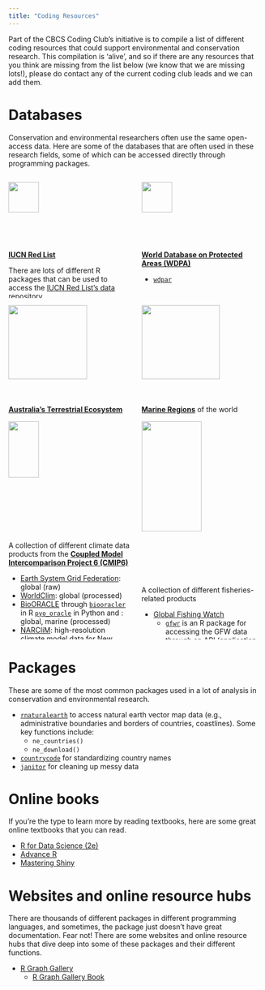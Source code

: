 ```yaml
---
title: "Coding Resources"
---
```


Part of the CBCS Coding Club's initiative is to compile a list of different coding resources that could support environmental and conservation research. This compilation is 'alive', and so if there are any resources that you think are missing from the list below (we know that we are missing lots!), please do contact any of the current coding club leads and we can add them.

# Databases

Conservation and environmental researchers often use the same open-access data. Here are some of the databases that are often used in these research fields, some of which can be accessed directly through programming packages.

::::: columns

::: {.column width="50%" align="center"}
<img src="images/resources/IUCN_Red_List.png" style="width: 50%; object-fit: contain"/>

[**IUCN Red List**](https://www.iucnredlist.org/)

There are lots of different R packages that can be used to access the [IUCN Red List's data repository](https://www.iucnredlist.org/resources/data-repository).

* [`iucnredList`](https://iucn-uk.github.io/iucnredlist/)
* [`rredlist`](https://cran.r-project.org/web/packages/rredlist/vignettes/rredlist.html)
* [`iucnr`](https://cran.r-project.org/web/packages/iucnr/index.html)
* [`red`](https://bdj.pensoft.net/article/20530/)

:::

::: {.column width="50%" align="center"}
<img src="images/resources/wdpa.jpg" style="width: 50%; object-fit: contain"/>

[**World Database on Protected Areas (WDPA)**](https://www.protectedplanet.net/en/thematic-areas/wdpa?tab=WDPA)

* [`wdpar`](https://cran.r-project.org/web/packages/wdpar/vignettes/wdpar.html)

:::
:::::

::::: columns
::: {.column width="50%" align="center"}

<img src="images/resources/tern.png" style="width: 80%; object-fit: contain"/>

[**Australia's Terrestrial Ecosystem Network (TERN)**](https://www.tern.org.au/)

Explore TERN's [data portals and services](https://www.tern.org.au/environmental-data-service/).

* [`ausplotsR`](https://github.com/ternaustralia/ausplotsR)
* [`WildObsR`](https://wildobs.org.au/)

:::
::: {.column width="50%" align="center"}
<img src="images/resources/marineregions.png" style="width: 80%; object-fit: contain"/>

[**Marine Regions**](https://www.marineregions.org/) of the world

Get the the boundaries and shapefiles you need for exclusive economic zones (EEZ), areas beyond national jurisdiction, global oceans and seas, large marine ecosystems of the world (MEOW), Longhurst provinces, and many more!
:::

:::::

::::: columns
::: {.column width="50%" align="center"}

<img src="images/resources/cmip.png" style="width: 50%; object-fit: contain"/>

A collection of different climate data products from the [**Coupled Model Intercomparison Project 6 (CMIP6)**](https://wcrp-cmip.org/cmip-phases/cmip6/)

* [Earth System Grid Federation](https://esgf.github.io/): global (raw)
* [WorldClim](https://www.worldclim.org/): global (processed)
* [BioORACLE](https://www.bio-oracle.org/) through [`biooracler`](https://github.com/bio-oracle/biooracler) in R [`pyo_oracle`](https://github.com/bio-oracle/pyo_oracle) in Python and : global, marine (processed)
* [NARCliM](https://www.climatechange.environment.nsw.gov.au/climate-data-portal): high-resolution climate model data for New South Wales and Australia
* [LongPaddock](https://www.longpaddock.qld.gov.au/qld-future-climate/): regional, high-resolution climate model data for Queensland

Here are some R packages that could help wrangle climate outputs.

* [`hotrstuff`](https://snbuenafe.github.io/hotrstuff/): R package in development led by Tin Buenafe
* [`rcdo`](https://cran.r-project.org/web/packages/rcdo/index.html)

:::
::: {.column width="50%" align="center"}
<img src="images/resources/fisheries.jpeg" style="width: 70%; object-fit: contain"/>

A collection of different fisheries-related products

* [Global Fishing Watch](https://globalfishingwatch.org/)
  * [`gfwr`](https://github.com/GlobalFishingWatch/gfwr) is an R package for accessing the GFW data through an API (application programming interface) key
* [`FishStatJ`](ttps://www.fao.org/fishery/en/statistics/software/fishstatj) to access FAO (Food and Agriculture Organization of the United Nations)'s Fisheries and Aquaculture statistics
* [`ARTIS`](https://artisdata.weebly.com/) is a database that provides the first global estimates of seafood species and nutrient trade flows
:::
:::::

# Packages

These are some of the most common packages used in a lot of analysis in conservation and environmental research.

* [`rnaturalearth`](https://cran.r-project.org/web/packages/rnaturalearth/vignettes/rnaturalearth.html) to access natural earth vector map data (e.g., administrative boundaries and borders of countries, coastlines). Some key functions include:
  * `ne_countries()`
  * `ne_download()`
* [`countrycode`](https://cran.r-project.org/web/packages/countrycode/index.html) for standardizing country names
* [`janitor`](https://cran.r-project.org/web/packages/janitor/index.html) for cleaning up messy data

# Online books

If you're the type to learn more by reading textbooks, here are some great online textbooks that you can read.

* [R for Data Science (2e)](https://r4ds.hadley.nz/)
* [Advance R](https://adv-r.hadley.nz/)
* [Mastering Shiny](https://mastering-shiny.org/)

# Websites and online resource hubs

There are thousands of different packages in different programming languages, and sometimes, the package just doesn't have great documentation. Fear not! There are some websites and online resource hubs that dive deep into some of these packages and their different functions.

* [R Graph Gallery](https://r-graph-gallery.com/)
  * [R Graph Gallery Book](https://bookdown.org/content/b298e479-b1ab-49fa-b83d-a57c2b034d49/)